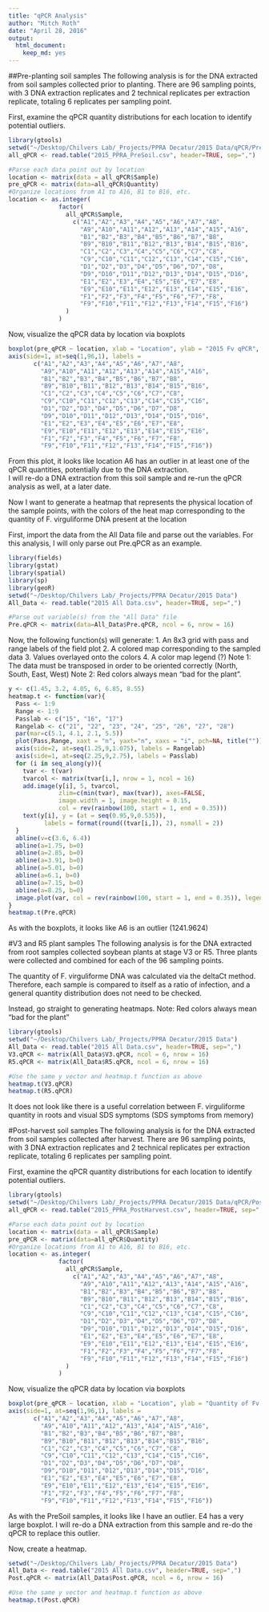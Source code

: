 ```yaml
---
title: "qPCR Analysis"
author: "Mitch Roth"
date: "April 28, 2016"
output: 
  html_document: 
    keep_md: yes
---
```


##Pre-planting soil samples
The following analysis is for the DNA extracted from soil samples collected prior to planting. There are 96 sampling points, with 3 DNA extraction replicates and 2 technical replicates per extraction replicate, totaling 6 replicates per sampling point.

First, examine the qPCR quantity distributions for each location to identify potential outliers.
```r
library(gtools)
setwd("~/Desktop/Chilvers Lab/_Projects/PPRA Decatur/2015 Data/qPCR/PreSoil")
all_qPCR <- read.table("2015_PPRA_PreSoil.csv", header=TRUE, sep=",")

#Parse each data point out by location
location <- matrix(data = all_qPCR$Sample)
pre_qPCR <- matrix(data=all_qPCR$Quantity)
#Organize locations from A1 to A16, B1 to B16, etc.
location <- as.integer(
              factor(
                all_qPCR$Sample,
                  c("A1","A2","A3","A4","A5","A6","A7","A8",
                    "A9","A10","A11","A12","A13","A14","A15","A16",
                    "B1","B2","B3","B4","B5","B6","B7","B8",
                    "B9","B10","B11","B12","B13","B14","B15","B16",
                    "C1","C2","C3","C4","C5","C6","C7","C8",
                    "C9","C10","C11","C12","C13","C14","C15","C16",
                    "D1","D2","D3","D4","D5","D6","D7","D8",
                    "D9","D10","D11","D12","D13","D14","D15","D16",
                    "E1","E2","E3","E4","E5","E6","E7","E8",
                    "E9","E10","E11","E12","E13","E14","E15","E16",
                    "F1","F2","F3","F4","F5","F6","F7","F8",
                    "F9","F10","F11","F12","F13","F14","F15","F16")
                )
              )
```

Now, visualize the qPCR data by location via boxplots
```r
boxplot(pre_qPCR ~ location, xlab = "Location", ylab = "2015 Fv qPCR", xaxt = "n")
axis(side=1, at=seq(1,96,1), labels = 
       c("A1","A2","A3","A4","A5","A6","A7","A8",
         "A9","A10","A11","A12","A13","A14","A15","A16",
         "B1","B2","B3","B4","B5","B6","B7","B8",
         "B9","B10","B11","B12","B13","B14","B15","B16",
         "C1","C2","C3","C4","C5","C6","C7","C8",
         "C9","C10","C11","C12","C13","C14","C15","C16",
         "D1","D2","D3","D4","D5","D6","D7","D8",
         "D9","D10","D11","D12","D13","D14","D15","D16",
         "E1","E2","E3","E4","E5","E6","E7","E8",
         "E9","E10","E11","E12","E13","E14","E15","E16",
         "F1","F2","F3","F4","F5","F6","F7","F8",
         "F9","F10","F11","F12","F13","F14","F15","F16"))
```

From this plot, it looks like location A6 has an outlier in at least one of the qPCR quantities, potentially due to the DNA extraction.  
I will re-do a DNA extraction from this soil sample and re-run the qPCR analysis as well, at a later date.


Now I want to generate a heatmap that represents the physical location of the sample points, with the colors of the heat map corresponding to the quantity of F. virguliforme DNA present at the location

First, import the data from the All Data file and parse out the variables.
For this analysis, I will only parse out Pre.qPCR as an example.
```r
library(fields)
library(gstat)
library(spatial)
library(sp)
library(geoR)
setwd("~/Desktop/Chilvers Lab/_Projects/PPRA Decatur/2015 Data")
All_Data <- read.table("2015 All Data.csv", header=TRUE, sep=",")

#Parse out variable(s) from the "All Data" file
Pre.qPCR <- matrix(data=All_Data$Pre.qPCR, ncol = 6, nrow = 16)
```

Now, the following function(s) will generate:
  1. An 8x3 grid with pass and range labels of the field plot
  2. A colored map corresponding to the sampled data
  3. Values overlayed onto the colors
  4. A color map legend (?)
Note 1: The data must be transposed in order to be oriented correctly (North, South, East, West)
Note 2: Red colors always mean "bad for the plant".
```r
y <- c(1.45, 3.2, 4.05, 6, 6.85, 8.55)
heatmap.t <- function(var){
  Pass <- 1:9
  Range <- 1:9
  Passlab <- c("15", "16", "17")
  Rangelab <- c("21", "22", "23", "24", "25", "26", "27", "28")
  par(mar=c(5.1, 4.1, 2.1, 5.5))
  plot(Pass,Range, xaxt = "n", yaxt="n", xaxs = "i", pch=NA, title(""))
  axis(side=2, at=seq(1.25,9,1.075), labels = Rangelab)
  axis(side=1, at=seq(2.25,9,2.75), labels = Passlab)
  for (i in seq_along(y)){
    tvar <- t(var)
    tvarcol <- matrix(tvar[i,], nrow = 1, ncol = 16)
    add.image(y[i], 5, tvarcol, 
              zlim=c(min(tvar), max(tvar)), axes=FALSE,
              image.width = 1, image.height = 0.15, 
              col = rev(rainbow(100, start = 1, end = 0.35)))
    text(y[i], y = (at = seq(0.95,9,0.535)), 
          labels = format(round((tvar[i,]), 2), nsmall = 2))
  }
  abline(v=c(3.6, 6.4))
  abline(a=1.75, b=0)
  abline(a=2.85, b=0)
  abline(a=3.91, b=0)
  abline(a=5.01, b=0)
  abline(a=6.1, b=0)
  abline(a=7.15, b=0)
  abline(a=8.25, b=0)
  image.plot(var, col = rev(rainbow(100, start = 1, end = 0.35)), legend.only = TRUE, zlim=c(min(var), max(var)), axes=FALSE)
}
heatmap.t(Pre.qPCR)
```

As with the boxplots, it looks like A6 is an outlier (1241.9624)

#V3 and R5 plant samples
The following analysis is for the DNA extracted from root samples collected soybean plants at stage V3 or R5. Three plants were collected and combined for each of the 96 sampling points. 

The quantity of F. virguliforme DNA was calculated via the deltaCt method. Therefore, each sample is compared to itself as a ratio of infection, and a general quantity distribution does not need to be checked.

Instead, go straight to generating heatmaps.
Note: Red colors always mean "bad for the plant"
```r
library(gtools)
setwd("~/Desktop/Chilvers Lab/_Projects/PPRA Decatur/2015 Data")
All_Data <- read.table("2015 All Data.csv", header=TRUE, sep=",")
V3.qPCR <- matrix(All_Data$V3.qPCR, ncol = 6, nrow = 16)
R5.qPCR <- matrix(All_Data$R5.qPCR, ncol = 6, nrow = 16)

#Use the same y vector and heatmap.t function as above
heatmap.t(V3.qPCR)
heatmap.t(R5.qPCR)
```

It does not look like there is a useful correlation between F. virguliforme quantity in roots and visual SDS symptoms (SDS symptoms from memory)


#Post-harvest soil samples
The following analysis is for the DNA extracted from soil samples collected after harvest. There are 96 sampling points, with 3 DNA extraction replicates and 2 technical replicates per extraction replicate, totaling 6 replicates per sampling point.

First, examine the qPCR quantity distributions for each location to identify potential outliers.

```r
library(gtools)
setwd("~/Desktop/Chilvers Lab/_Projects/PPRA Decatur/2015 Data/qPCR/PostHarvest")
all_qPCR <- read.table("2015_PPRA_PostHarvest.csv", header=TRUE, sep=",")

#Parse each data point out by location
location <- matrix(data = all_qPCR$Sample)
pre_qPCR <- matrix(data=all_qPCR$Quantity)
#Organize locations from A1 to A16, B1 to B16, etc.
location <- as.integer(
              factor(
                all_qPCR$Sample,
                  c("A1","A2","A3","A4","A5","A6","A7","A8",
                    "A9","A10","A11","A12","A13","A14","A15","A16",
                    "B1","B2","B3","B4","B5","B6","B7","B8",
                    "B9","B10","B11","B12","B13","B14","B15","B16",
                    "C1","C2","C3","C4","C5","C6","C7","C8",
                    "C9","C10","C11","C12","C13","C14","C15","C16",
                    "D1","D2","D3","D4","D5","D6","D7","D8",
                    "D9","D10","D11","D12","D13","D14","D15","D16",
                    "E1","E2","E3","E4","E5","E6","E7","E8",
                    "E9","E10","E11","E12","E13","E14","E15","E16",
                    "F1","F2","F3","F4","F5","F6","F7","F8",
                    "F9","F10","F11","F12","F13","F14","F15","F16")
                )
              )
```

Now, visualize the qPCR data by location via boxplots
```r
boxplot(pre_qPCR ~ location, xlab = "Location", ylab = "Quantity of Fv DNA", xaxt = "n")
axis(side=1, at=seq(1,96,1), labels = 
       c("A1","A2","A3","A4","A5","A6","A7","A8",
         "A9","A10","A11","A12","A13","A14","A15","A16",
         "B1","B2","B3","B4","B5","B6","B7","B8",
         "B9","B10","B11","B12","B13","B14","B15","B16",
         "C1","C2","C3","C4","C5","C6","C7","C8",
         "C9","C10","C11","C12","C13","C14","C15","C16",
         "D1","D2","D3","D4","D5","D6","D7","D8",
         "D9","D10","D11","D12","D13","D14","D15","D16",
         "E1","E2","E3","E4","E5","E6","E7","E8",
         "E9","E10","E11","E12","E13","E14","E15","E16",
         "F1","F2","F3","F4","F5","F6","F7","F8",
         "F9","F10","F11","F12","F13","F14","F15","F16"))
```

As with the PreSoil samples, it looks like I have an outlier. E4 has a very large boxplot.  I will re-do a DNA extraction from this sample and re-do the qPCR to replace this outlier.

Now, create a heatmap.
```r
setwd("~/Desktop/Chilvers Lab/_Projects/PPRA Decatur/2015 Data")
All_Data <- read.table("2015 All Data.csv", header=TRUE, sep=",")
Post.qPCR <- matrix(All_Data$Post.qPCR, ncol = 6, nrow = 16)

#Use the same y vector and heatmap.t function as above
heatmap.t(Post.qPCR)
```